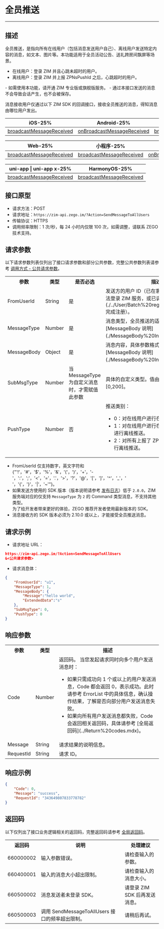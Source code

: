 # 全员推送

- - -


## 描述

全员推送，是指向所有在线用户（包括消息发送用户自己）、离线用户发送特定内容的消息，如文本、图片等。本功能适用于全员活动公告、送礼跨房间飘屏等场景。

- 在线用户：登录 ZIM 并且心跳未超时的用户。
- 离线用户：登录 ZIM 并上报 ZPNsPushId 之后，心跳超时的用户。

<Note title="说明">
- 如需使用本功能，请开通 ZIM 专业版或旗舰版服务。
- 通过本接口发送的消息不会导致会话产生，也不会被保存。
</Note>

消息接收用户仅通过以下 ZIM SDK 的回调接口，接收全员推送的消息，得知消息由哪位用户发出。

| iOS-25% | Android-25% | macOS-25% | Windows-25% |
|-----|---------|-------|---------|
| [broadcastMessageReceived](https://doc-zh.zego.im/article/api?doc=zim_API~objective-c_ios~protocol~ZIMEventHandler#zim-broadcast-message-received) | [onBroadcastMessageReceived](https://doc-zh.zego.im/article/api?doc=zim_API~java_android~class~ZIMEventHandler#on-broadcast-message-received) | [broadcastMessageReceived](https://doc-zh.zego.im/article/api?doc=zim_API~objective-c_macos~protocol~ZIMEventHandler#zim-broadcast-message-received) | [onBroadcastMessageReceived](https://doc-zh.zego.im/article/api?doc=zim_API~cpp_windows~class~ZIMEventHandler#on-broadcast-message-received) |

| Web-25% | 小程序-25% | Flutter-25% | React Native-25% |
|---------|-----|--------|--------------|
| [broadcastMessageReceived](https://doc-zh.zego.im/article/api?doc=zim_API~javascript_web~interface~ZIMEventHandler#broadcast-message-received) | [broadcastMessageReceived](https://doc-zh.zego.im/article/api?doc=zim_API~javascript_wxxcx~interface~ZIMEventHandler#broadcast-message-received) | [onBroadcastMessageReceived](https://pub.dev/documentation/zego_zim/latest/zego_zim/ZIMEventHandler/onBroadcastMessageReceived.html) | [broadcastMessageReceived](https://doc-zh.zego.im/article/api?doc=zim_API~javascript_react-native~interface~ZIMEventHandler#broadcast-message-received) |

| uni-app \| uni-app x-25% | HarmonyOS-25% |
|---------|-----------|
| [broadcastMessageReceived](https://doc-zh.zego.im/article/api?doc=zim_API~javascript_uni-app~interface~ZIMEventHandler#broadcast-message-received) | [broadcastMessageReceived](https://doc-zh.zego.im/article/api?doc=zim_API~javascript_harmony~interface~ZIMEventHandler#broadcast-message-received) | |


## 接口原型

- 请求方法：POST
- 请求地址：`https://zim-api.zego.im/?Action=SendMessageToAllUsers`
- 传输协议：HTTPS
- 调用频率限制：1 次/秒，每 24 小时内仅限 100 次，如需调整，请联系 ZEGO 技术支持。

## 请求参数

以下请求参数列表仅列出了接口请求参数和部分公共参数，完整公共参数列表请参考 [调用方式 - 公共请求参数](../Accessing%20Server%20APIs.mdx#2-公共参数)。

<table>
<tbody><tr>
<th>参数</th>
<th>类型</th>
<th>是否必选</th>
<th>描述</th>
</tr>
<tr>
<td>FromUserId</td>
<td>String</td>
<td>是</td>
<td>发送方的用户 ID（已在客户端调用 `login` 方法登录 ZIM 服务，或已调用 [服务端 API](./../User/Batch%20register%20users.mdx) 完成注册）。</td>
</tr>
<tr>
<td>MessageType</td>
<td>Number</td>
<td>是</td>
<td>消息类型，全员推送的适用类型请参考 [MessageBody 说明](./MessageBody%20Introduction.mdx)。</td>
</tr>
<tr>
<td>MessageBody</td>
<td>Object</td>
<td>是</td>
<td>消息内容，具体参数格式请参考 [MessageBody 说明](./MessageBody%20Introduction.mdx)。</td>
</tr>
<tr>
<td>SubMsgType</td>
<td>Number</td>
<td>当 MessageType 为自定义消息时，才需赋值此参数</td>
<td>具体的自定义类型。值由您定义，取值范围为 [0,200]。</td>
</tr>
<tr>
<td>PushType</td>
<td>Number</td>
<td>否</td>
<td>推送类别：<ul><li>0：对在线用户进行在线推送。</li><li>1：对在线用户进行在线推送，对离线用户进行离线推送。</li><li>2：对所有上报了 ZPNsPushId 的用户进行离线推送。</li></ul></td>
</tr>
</tbody></table>

<Note title="说明">

- FromUserId 仅支持数字，英文字符和 {"'!'，'#'，'$'，'%'，'&'，'('，')'，'+'，'-'，':'，';'，'<'，'='，'.'，'>'，'?'，'@'，'['，']'，'^'，'_'，' '，'{'，'}'，'|'，'~'"}。
- 如果发送方使用的 SDK 版本（版本说明请参考 [发布日志](/zim-android/client-sdks/zim-release-notes)）低于 `2.0.0`，ZIM 服务端对应的仅支持 `MessageType` 为 `2` 的 Command 类型消息，不支持其他类型。  
    为了给开发者带来更好的体验，ZEGO 推荐开发者使用最新版本的 SDK。
- 消息接收方的 SDK 版本必须为 2.10.0 或以上，才能接受全员推送消息。
</Note>

## 请求示例

- 请求地址 URL：

```json
https://zim-api.zego.im/?Action=SendMessageToAllUsers
&<公共请求参数>
```

- 请求消息体：

```json
{
    "FromUserId": "u1",
    "MessageType": 1,
    "MessageBody": {
        "Message":"hello world",
        "ExtendedData":"s"
    },
    "SubMsgType": 0,
    "PushType": 0
}
```

## 响应参数

<table>
<tbody><tr data-row-level="1">
<th>参数</th>
<th>类型</th>
<th>描述</th>
</tr>
<tr data-row-level="2">
<td>Code</td>
<td>Number</td>
<td>返回码。
<Note title="说明">当您发起请求同时向多个用户发送消息时：<ul><li>如果只需成功向 1 个或以上的用户发送消息，Code 都会返回 0，表示成功。此时请参考 ErrorList 中的具体信息，确认操作结果，了解是否向部分用户发送消息失败。</li><li>如果向所有用户发送消息都失败，Code 会返回相关返回码，具体请参考 [全局返回码](../Return%20codes.mdx)。</li></ul></Note></td>
</tr>
<tr data-row-level="3">
<td>Message</td>
<td>String</td>
<td>请求结果的说明信息。</td>
</tr>
<tr data-row-level="4">
<td>RequestId</td>
<td>String</td>
<td>请求 ID。</td>
</tr>
</tbody></table>


## 响应示例

```json
{
    "Code": 0,
    "Message": "success",
    "RequestId": "343649807833778782"
}
```


## 返回码

以下仅列出了接口业务逻辑相关的返回码，完整返回码请参考 [全局返回码](../Return%20codes.mdx)。

<table>
<tbody><tr>
<th>返回码</th>
<th>说明</th>
<th>处理建议</th>
</tr>
<tr>
<td>660000002</td>
<td>输入参数错误。</td>
<td>请检查输入的参数。</td>
</tr>
<tr>
<td>660400001</td>
<td>输入的消息大小超出限制。</td>
<td>请检查输入的消息大小。</td>
</tr>
<tr>
<td>660500002</td>
<td>消息发送者未登录 SDK。</td>
<td>请登录 ZIM SDK 后再发送消息。</td>
</tr>
<tr>
<td>660500003</td>
<td>调用 SendMessageToAllUsers 接口的频率超出限制。</td>
<td>请稍后再试。</td>
</tr>
</tbody></table>
